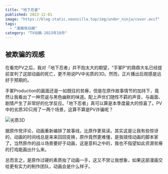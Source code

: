 ```yaml
---
title: "地下忍者"
published: 2023-12-01
image: "https://blog-static.xeonzilla.top/img/under_ninja/cover.avif"
tags:
  - "漫画改动画"
category: "TV动画-2023年10月"
---
```

## 被欺骗的观感
在看完PV之后，我对「地下忍者」并不抱太大的期望，“手冢P”的鼎鼎大名已经提前宣判了这部动画的死亡，更不用说PV中劣质的3D。然而，正片播出后观感是远好于预期的。

手冢Production的画面还是一如既往的贫瘠，但是在原作故事情节的加持下，竟然让我看出了一种荒诞与黑色幽默的味道。配上声优们随性不羁的声音，与画面、剧情产生了非常好的化学反应。「地下忍者」真可以算是本季度最大的惊喜了。PV中的劣质3D只用了一两个场景，这算不算是PV诈骗呢？

![劣质3D](https://blog-static.xeonzilla.top/img/under_ninja/01.avif "劣质3D")

据原作党评论，动画重新编排了故事线，比原作更易读。其实这是让我有些惊讶的，动画的时间线总是来来回回变换，原作竟然更难懂，是我错怪动画的脚本家了。当然原作的战斗场景要好于动画，这是意料之中的，我也不指望如此资源贫瘠的打戏能画出什么来。

总而言之，是原作过硬的素质抬了动画一手，这又不禁让我想象，如果这部漫画交给更有实力的制作团队，动画会是什么样子。
